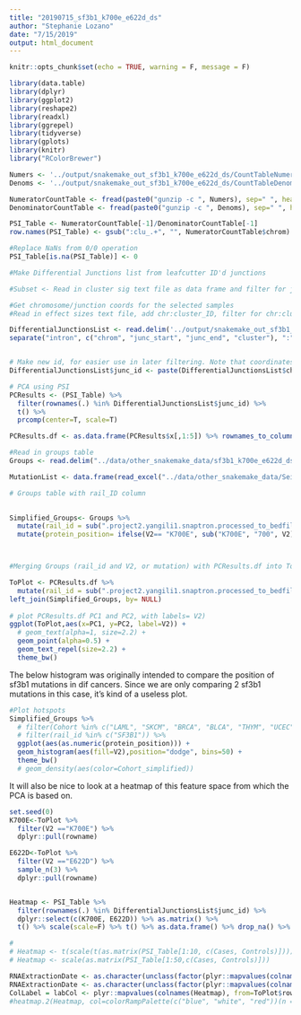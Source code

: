 ```yaml
---
title: "20190715_sf3b1_k700e_e622d_ds"
author: "Stephanie Lozano"
date: "7/15/2019"
output: html_document
---
```


```r
knitr::opts_chunk$set(echo = TRUE, warning = F, message = F)
```

```r
library(data.table)
library(dplyr)
library(ggplot2)
library(reshape2)
library(readxl)
library(ggrepel)
library(tidyverse)
library(gplots)
library(knitr)
library("RColorBrewer")
```

```r
Numers <- '../output/snakemake_out_sf3b1_k700e_e622d_ds/CountTableNumerators.gz'
Denoms <- '../output/snakemake_out_sf3b1_k700e_e622d_ds/CountTableDenominators.gz'

NumeratorCountTable <- fread(paste0("gunzip -c ", Numers), sep=" ", header=TRUE, data.table=FALSE)
DenominatorCountTable <- fread(paste0("gunzip -c ", Denoms), sep=" ", header=TRUE, data.table=FALSE)

PSI_Table <- NumeratorCountTable[-1]/DenominatorCountTable[-1]
row.names(PSI_Table) <- gsub(":clu_.+", "", NumeratorCountTable$chrom)

#Replace NaNs from 0/0 operation
PSI_Table[is.na(PSI_Table)] <- 0

#Make Differential Junctions list from leafcutter ID'd junctions

#Subset <- Read in cluster sig text file as data frame and filter for junctions with p value <0.05. (Assign chr:cluster_ID in its own column)

#Get chromosome/junction coords for the selected samples 
#Read in effect sizes text file, add chr:cluster_ID, filter for chr:cluster_IDs that match those specified in Subset data frame.

DifferentialJunctionsList <- read.delim('../output/snakemake_out_sf3b1_k700e_e622d_ds/leafcutter.ds.effect_sizes.txt', header=T) %>%
separate("intron", c("chrom", "junc_start", "junc_end", "cluster"), ":")


# Make new id, for easier use in later filtering. Note that coordinates may need to add 1
DifferentialJunctionsList$junc_id <- paste(DifferentialJunctionsList$chrom, DifferentialJunctionsList$junc_start, DifferentialJunctionsList$junc_end, sep=":")

# PCA using PSI
PCResults <- (PSI_Table) %>%
  filter(rownames(.) %in% DifferentialJunctionsList$junc_id) %>%
  t() %>%
  prcomp(center=T, scale=T)

PCResults.df <- as.data.frame(PCResults$x[,1:5]) %>% rownames_to_column()

#Read in groups table
Groups <- read.delim("../data/other_snakemake_data/sf3b1_k700e_e622d_ds.groups.txt", na.strings = "NA", stringsAsFactors = T, header=F)

MutationList <- data.frame(read_excel("../data/other_snakemake_data/SeillerEtAl_MutationList.xlsx"))

# Groups table with rail_ID column
  

Simplified_Groups<- Groups %>%
  mutate(rail_id = sub(".project2.yangili1.snaptron.processed_to_bedfiles.SRA2.","", V1)) %>%
  mutate(protein_position= ifelse(V2== "K700E", sub("K700E", "700", V2), sub("E622D", "622", V2)))



#Merging Groups (rail_id and V2, or mutation) with PCResults.df into ToPlot

ToPlot <- PCResults.df %>%
  mutate(rail_id = sub(".project2.yangili1.snaptron.processed_to_bedfiles.SRA2.","", rowname)) %>% 
left_join(Simplified_Groups, by= NULL)
  
# plot PCResults.df PC1 and PC2, with labels= V2)
ggplot(ToPlot,aes(x=PC1, y=PC2, label=V2)) +
  # geom_text(alpha=1, size=2.2) +
  geom_point(alpha=0.5) +
  geom_text_repel(size=2.2) +
  theme_bw()

```

The below histogram was originally intended to compare the position of sf3b1 mutations in dif cancers. Since we are only comparing 2 sf3b1 mutations in this case, it's kind of a useless plot.

```r
#Plot hotspots
Simplified_Groups %>%
  # filter(Cohort %in% c("LAML", "SKCM", "BRCA", "BLCA", "THYM", "UCEC", "UVM")) %>%
  # filter(rail_id %in% c("SF3B1")) %>%
  ggplot(aes(as.numeric(protein_position))) +
  geom_histogram(aes(fill=V2),position="dodge", bins=50) +
  theme_bw()
  # geom_density(aes(color=Cohort_simplified))
```

It will also be nice to look at a heatmap of this feature space from which the PCA is based on.
```r
set.seed(0)
K700E<-ToPlot %>%
  filter(V2 =="K700E") %>%
  dplyr::pull(rowname)

E622D<-ToPlot %>%
  filter(V2 =="E622D") %>%
  sample_n(3) %>%
  dplyr::pull(rowname)


Heatmap <- PSI_Table %>%
  filter(rownames(.) %in% DifferentialJunctionsList$junc_id) %>%
  dplyr::select(c(K700E, E622D)) %>% as.matrix() %>%
  t() %>% scale(scale=F) %>% t() %>% as.data.frame() %>% drop_na() %>% as.matrix()

#
# Heatmap <- t(scale(t(as.matrix(PSI_Table[1:10, c(Cases, Controls)]))))
# Heatmap <- scale(as.matrix(PSI_Table[1:50,c(Cases, Controls)]))

RNAExtractionDate <- as.character(unclass(factor(plyr::mapvalues(colnames(Heatmap), from=ToPlot$rowname, to=ToPlot$V2, warn_missing = FALSE) )))
RNAExtractionDate <- as.character(unclass(factor(plyr::mapvalues(colnames(Heatmap), from=ToPlot$rowname, to=ToPlot$V2, warn_missing = FALSE) )))
ColLabel = labCol <- plyr::mapvalues(colnames(Heatmap), from=ToPlot$rowname, to=ToPlot$rail_id, warn_missing = FALSE)
#heatmap.2(Heatmap, col=colorRampPalette(c("blue", "white", "red"))(n = 299), dendrogram="column", trace="none", labRow="", labCol=ColLabel, ColSideColors=RNAExtractionDate, key.title="PSI-Zscore", ylab="166 splice junctions", xlab="6 samples")
```
